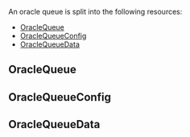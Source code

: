 An oracle queue is split into the following resources:

- [OracleQueue](#OracleQueue)
- [OracleQueueConfig](#OracleQueueConfig)
- [OracleQueueData](#OracleQueueData)

## OracleQueue


<OracleQueue />

## OracleQueueConfig


<OracleQueueConfig />

## OracleQueueData


<OracleQueueData />
